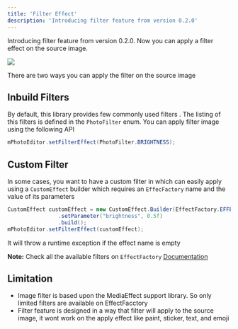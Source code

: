 ```yaml
---
title: 'Filter Effect'
description: 'Introducing filter feature from version 0.2.0'
---
```


Introducing filter feature from version 0.2.0. Now you can apply a filter effect on the source image.

![](https://i.imgur.com/xXTGcVC.gif)

There are two ways you can apply the filter on the source image


## Inbuild Filters

By default, this library provides few commonly used filters . The listing of this filters is defined in the `PhotoFilter` enum. You can apply filter image using the following API

```java
mPhotoEditor.setFilterEffect(PhotoFilter.BRIGHTNESS);
```

## Custom Filter
In some cases, you want to have a custom filter in which can easily apply using a `CustomEffect` builder which requires an `EffecFactory` name and the value of its parameters

```java
CustomEffect customEffect = new CustomEffect.Builder(EffectFactory.EFFECT_BRIGHTNESS)
                .setParameter("brightness", 0.5f)
                .build();
mPhotoEditor.setFilterEffect(customEffect);
```
It will throw a runtime exception if the effect name is empty

**Note:** Check all the available filters on `EffectFactory` [Documentation](https://developer.android.com/reference/android/media/effect/EffectFactory)

## Limitation
 - Image filter is based upon the MediaEffect support library. So only limited filters are available on EffectFacctory
 - Filter feature is designed in a way that filter will apply to the source image, it wont work on the apply effect like paint, sticker, text, and emoji






